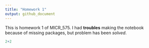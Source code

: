 ```yaml
---
title: "Homework 1"
output: github_document
---
```


This is homework 1 of MICR_575. I had __troubles__ making the notebook because of missing packages, but problem has been *solved*.


```r
2+2
```

